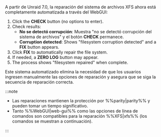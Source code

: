 A partir de Unraid 7.0, la reparación del sistema de archivos XFS ahora está completamente automatizada a través del WebGUI:

1. Click the **CHECK** button (no options to enter).
2. Check results:
   - **No se detectó corrupción**: Muestra "no se detectó corrupción del sistema de archivos" y el botón **CHECK** permanece.
   - **Corruption detected**: Shows "filesystem corruption detected" and a **FIX** button appears.
3. Click **FIX** to automatically repair the file system.
4. If needed, a **ZERO LOG** button may appear.
5. The process shows "filesystem repaired" when complete.

Este sistema automatizado elimina la necesidad de que los usuarios ingresen manualmente las opciones de reparación y asegura que se siga la secuencia de reparación correcta.

:::note

- Las reparaciones mantienen la protección por %%parity|parity%% y pueden tomar un tiempo significativo.
- Tanto %%WebGUI|web-gui%% como las opciones de línea de comandos son compatibles para la reparación %%XFS|xfs%% (los comandos se muestran a continuación).

:::
